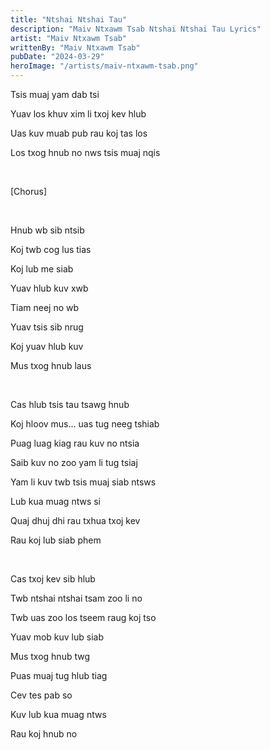 ```yaml
---
title: "Ntshai Ntshai Tau"
description: "Maiv Ntxawm Tsab Ntshai Ntshai Tau Lyrics"
artist: "Maiv Ntxawm Tsab"
writtenBy: "Maiv Ntxawm Tsab"
pubDate: "2024-03-29"
heroImage: "/artists/maiv-ntxawm-tsab.png"
---
```


Tsis muaj yam dab tsi

Yuav los khuv xim li txoj kev hlub

Uas kuv muab pub rau koj tas los

Los txog hnub no nws tsis muaj nqis

<br />

[Chorus]

<br />

Hnub wb sib ntsib

Koj twb cog lus tias

Koj lub me siab

Yuav hlub kuv xwb

Tiam neej no wb

Yuav tsis sib nrug

Koj yuav hlub kuv

Mus txog hnub laus

<br />

Cas hlub tsis tau tsawg hnub

Koj hloov mus… uas tug neeg tshiab

Puag luag kiag rau kuv no ntsia

Saib kuv no zoo yam li tug tsiaj

Yam li kuv twb tsis muaj siab ntsws

Lub kua muag ntws si

Quaj dhuj dhi rau txhua txoj kev

Rau koj lub siab phem

<br />

Cas txoj kev sib hlub

Twb ntshai ntshai tsam zoo li no

Twb uas zoo los tseem raug koj tso

Yuav mob kuv lub siab

Mus txog hnub twg

Puas muaj tug hlub tiag

Cev tes pab so

Kuv lub kua muag ntws

Rau koj hnub no
